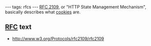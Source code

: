 ---
tags: rfcs
---
[[RFC 2109]], or "HTTP State Management Mechanism", basically describes what [[cookies]] are.

== [[RFC]] text ==

* http://www.w3.org/Protocols/rfc2109/rfc2109
